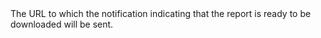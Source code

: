   

  
<ResponseField name="CallbackURL" type="string" default="">  
<MaxLength255Characters />    
The URL to which the notification indicating that the report is ready to be downloaded will be sent.   

<Expandable title="properties">  

</Expandable> 
</ResponseField>
